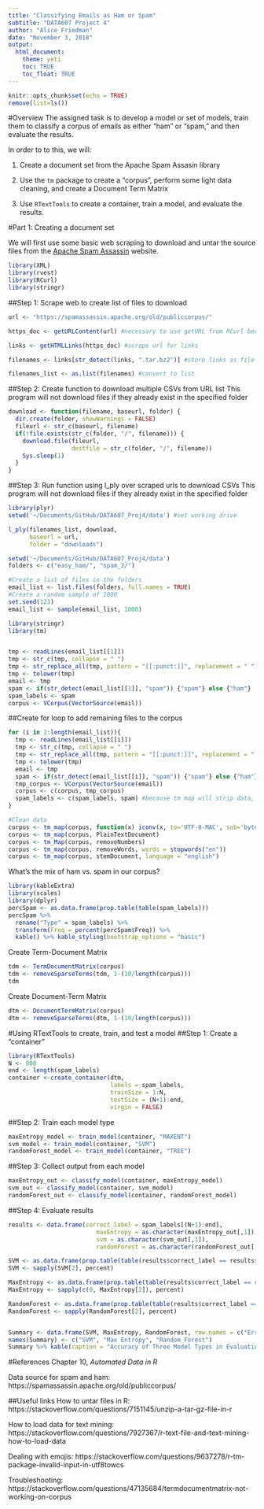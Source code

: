 ```yaml
---
title: "Classifying Emails as Ham or Spam"
subtitle: "DATA607 Project 4"
author: "Alice Friedman"
date: "November 3, 2018"
output: 
  html_document:
    theme: yeti
    toc: TRUE
    toc_float: TRUE
---
```


```r
knitr::opts_chunk$set(echo = TRUE)
remove(list=ls())
```
  
#Overview
The assigned task is to develop a model or set of models, train them to classify a corpus of emails as either "ham" or "spam," and then evaluate the results.

In order to to this, we will:

1. Create a document set from the Apache Spam Assasin library

2. Use the ```tm``` package to create a "corpus", perform some light data cleaning, and create a Document Term Matrix

3. Use ```RTextTools``` to create a container, train a model, and evaluate the results.

#Part 1: Creating a document set
  
We will first use some basic web scraping to download and untar the source files from the <a href="https://spamassassin.apache.org/old/publiccorpus/" target="_blank">Apache Spam Assassin</a> website.
```r
library(XML)
library(rvest)
library(RCurl)
library(stringr)
```

##Step 1: Scrape web to create list of files to download
```r
url <- "https://spamassassin.apache.org/old/publiccorpus/"

https_doc <- getURLContent(url) #necessary to use getURL from RCurl because of https

links <- getHTMLLinks(https_doc) #scrape url for links

filenames <- links[str_detect(links, ".tar.bz2")] #store links as file names, limiting results to those of interest

filenames_list <- as.list(filenames) #convert to list
```

##Step 2: Create function to download multiple CSVs from URL list
This program will not download files if they already exist in the specified folder

```r
download <- function(filename, baseurl, folder) {
  dir.create(folder, showWarnings = FALSE)
  fileurl <- str_c(baseurl, filename)
  if(!file.exists(str_c(folder, "/", filename))) {
    download.file(fileurl, 
                  destfile = str_c(folder, "/", filename))
    Sys.sleep(1)
  }
}
```


##Step 3: Run function using l_ply over scraped urls to download CSVs
This program will not download files if they already exist in the specified folder

```r
library(plyr)
setwd('~/Documents/GitHub/DATA607_Proj4/data') #set working drive

l_ply(filenames_list, download, 
      baseurl = url,
      folder = "downloads")
```

```r
setwd('~/Documents/GitHub/DATA607_Proj4/data')
folders <- c("easy_ham/", "spam_2/")

#Create a list of files in the folders
email_list <- list.files(folders, full.names = TRUE)
#Create a random sample of 1000
set.seed(123)
email_list <- sample(email_list, 1000)

library(stringr)
library(tm)


tmp <- readLines(email_list[[1]])
tmp <- str_c(tmp, collapse = " ")
tmp <- str_replace_all(tmp, pattern = "[[:punct:]]", replacement = " ")
tmp <- tolower(tmp)
email <- tmp
spam <- if(str_detect(email_list[[1]], "spam")) {"spam"} else {"ham"}
spam_labels <- spam
corpus <- VCorpus(VectorSource(email))
```


##Create for loop to add remaining files to the corpus
```r
for (i in 2:length(email_list)){
  tmp <- readLines(email_list[[i]])
  tmp <- str_c(tmp, collapse = " ")
  tmp <- str_replace_all(tmp, pattern = "[[:punct:]]", replacement = " ")
  tmp <- tolower(tmp)
  email <- tmp
  spam <- if(str_detect(email_list[[i]], "spam")) {"spam"} else {"ham"}
  tmp_corpus <- VCorpus(VectorSource(email))
  corpus <- c(corpus, tmp_corpus)
  spam_labels <- c(spam_labels, spam) #because tm map will strip data, I'm instead making a list of labels
}
```

```r
#Clean data
corpus <- tm_map(corpus, function(x) iconv(x, to='UTF-8-MAC', sub='byte')) #removes weird characters
corpus <- tm_map(corpus, PlainTextDocument)
corpus <- tm_Map(corpus, removeNumbers)
corpus <- tm_map(corpus, removeWords, words = stopwords("en"))
corpus <- tm_map(corpus, stemDocument, language = "english")
```

What's the mix of ham vs. spam in our corpus?
```r
library(kableExtra)
library(scales)
library(dplyr)
percSpam <- as.data.frame(prop.table(table(spam_labels)))
percSpam %>% 
  rename("Type" = spam_labels) %>% 
  transform(Freq = percent(percSpam$Freq)) %>%  
  kable() %>% kable_styling(bootstrap_options = "basic")
```

Create Term-Document Matrix
```r
tdm <- TermDocumentMatrix(corpus)
tdm <- removeSparseTerms(tdm, 1-(10/length(corpus)))
tdm
```

Create Document-Term Matrix
```r
dtm <- DocumentTermMatrix(corpus)
dtm <- removeSparseTerms(dtm, 1-(10/length(corpus)))

```

#Using RTextTools to create, train, and test a model
##Step 1: Create a "container"
```r
library(RTextTools)
N <- 800
end <- length(spam_labels) 
container <-create_container(dtm, 
                             labels = spam_labels, 
                             trainSize = 1:N, 
                             testSize = (N+1):end, 
                             virgin = FALSE)
```

##Step 2: Train each model type
```r
maxEntropy_model <- train_model(container, "MAXENT")
svm_model <- train_model(container, "SVM")
randomForest_model <- train_model(container, "TREE")
```

##Step 3: Collect output from each model
```r
maxEntropy_out <- classify_model(container, maxEntropy_model)
svm_out <- classify_model(container, svm_model)
randomForest_out <- classify_model(container, randomForest_model)
```

##Step 4: Evaluate results
```r
results <- data.frame(correct_label = spam_labels[(N+1):end],
                         maxEntropy = as.character(maxEntropy_out[,1]),
                         svm = as.character(svm_out[,1]),
                         randomForest = as.character(randomForest_out[,1]))

SVM <- as.data.frame(prop.table(table(results$correct_label == results$svm)))
SVM <- sapply(SVM[2], percent)

MaxEntropy <- as.data.frame(prop.table(table(results$correct_label == results$maxEntropy)))
MaxEntropy <- sapply(c(0, MaxEntropy[2]), percent) 

RandomForest <- as.data.frame(prop.table(table(results$correct_label == results$randomForest)))
RandomForest <- sapply(RandomForest[2], percent)


Summary <- data.frame(SVM, MaxEntropy, RandomForest, row.names = c("Error", "Correctly Classified")) 
names(Summary) <- c("SVM", "Max Entropy", "Random Forest")
Summary %>% kable(caption = "Accuracy of Three Model Types in Evaluating Ham vs. Spam") %>% kable_styling(bootstrap_options = "basic")

```

#References
Chapter 10, <i>Automated Data in R</i>

Data source for spam and ham: https://spamassassin.apache.org/old/publiccorpus/

##Useful links
How to untar files in R:
https://stackoverflow.com/questions/7151145/unzip-a-tar-gz-file-in-r

How to load data for text mining:
https://stackoverflow.com/questions/7927367/r-text-file-and-text-mining-how-to-load-data

Dealing with emojis: 
https://stackoverflow.com/questions/9637278/r-tm-package-invalid-input-in-utf8towcs

Troubleshooting:
https://stackoverflow.com/questions/47135684/termdocumentmatrix-not-working-on-corpus
